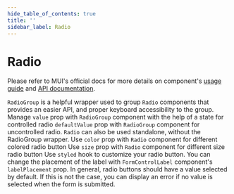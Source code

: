 ```yaml
---
hide_table_of_contents: true
title: ''
sidebar_label: Radio
---
```




<h1 className='!m-0'>Radio</h1>

<div className='template-bg-color' />

Please refer to MUI's official docs for more details on component's [usage guide](https://mui.com/material-ui/react-radio-button/) and [API documentation](https://mui.com/material-ui/react-radio-button/#api-2).

<Grid container spacing={6}>
  <Grid item xs={12}>
    <CardSnippet
      title='RadioGroup'
      code={SourceCodeRadioGroup}
    >
      <Typography className='mbe-2'>
        <code>RadioGroup</code> is a helpful wrapper used to group <code>Radio</code> components that provides an easier API, and proper keyboard accessibility to the group.
      </Typography>
      <RadioGroup />
    </CardSnippet>
  </Grid>
  <Grid item xs={12}>
    <CardSnippet
      title='Controlled and Uncontrolled'
      code={SourceCodeRadioControlledUncontrolled}
    >
      <Typography className='mbe-4'>
        Manage <code>value</code> prop with <code>RadioGroup</code> component with the help of a state for controlled radio <code>defaultValue</code> prop with <code>RadioGroup</code> component for uncontrolled radio.
      </Typography>
      <RadioControlledUncontrolled />
    </CardSnippet>
  </Grid>
  <Grid item xs={12} md={6}>
    <CardSnippet
      title='Standalone Radio Buttons'
      code={SourceCodeRadioStandalone}
    >
      <Typography className='mbe-2'>
        <code>Radio</code> can also be used standalone, without the RadioGroup wrapper.
      </Typography>
      <RadioStandalone />
    </CardSnippet>
  </Grid>
  <Grid item xs={12} md={6}>
    <CardSnippet
      title='Colors'
      code={SourceCodeRadioColor}
    >
      <Typography className='mbe-2'>
        Use <code>color</code> prop with <code>Radio</code> component for different colored radio button
      </Typography>
      <RadioColor />
    </CardSnippet>
  </Grid>
  <Grid item xs={12} md={6}>
    <CardSnippet
      title='Sizes'
      code={SourceCodeRadioSizes}
    >
      <Typography className='mbe-2'>
        Use <code>size</code> prop with <code>Radio</code> component for different size radio button
      </Typography>
      <RadioSizes />
    </CardSnippet>
  </Grid>
  <Grid item xs={12} md={6}>
    <CardSnippet
      title='Customized Radio'
      code={SourceCodeRadioCustomized}
    >
      <Typography className='mbe-2'>
        Use <code>styled</code> hook to customize your radio button.
      </Typography>
      <RadioCustomized />
    </CardSnippet>
  </Grid>
  <Grid item xs={12} md={6}>
    <CardSnippet
      title='Label Placement'
      code={SourceCodeRadioLabelPlacement}
    >
      <Typography className='mbe-4'>
        You can change the placement of the label with <code>FormControlLabel</code> component's <code>labelPlacement</code> prop.
      </Typography>
      <RadioLabelPlacement />
    </CardSnippet>
  </Grid>
  <Grid item xs={12} md={6}>
    <CardSnippet
      title='Show Error'
      code={SourceCodeRadioShowError}
    >
      <Typography className='mbe-4'>
        In general, radio buttons should have a value selected by default. If this is not the case, you can display an error if no value is selected when the form is submitted.
      </Typography>
      <RadioShowError />
    </CardSnippet>
  </Grid>
</Grid>